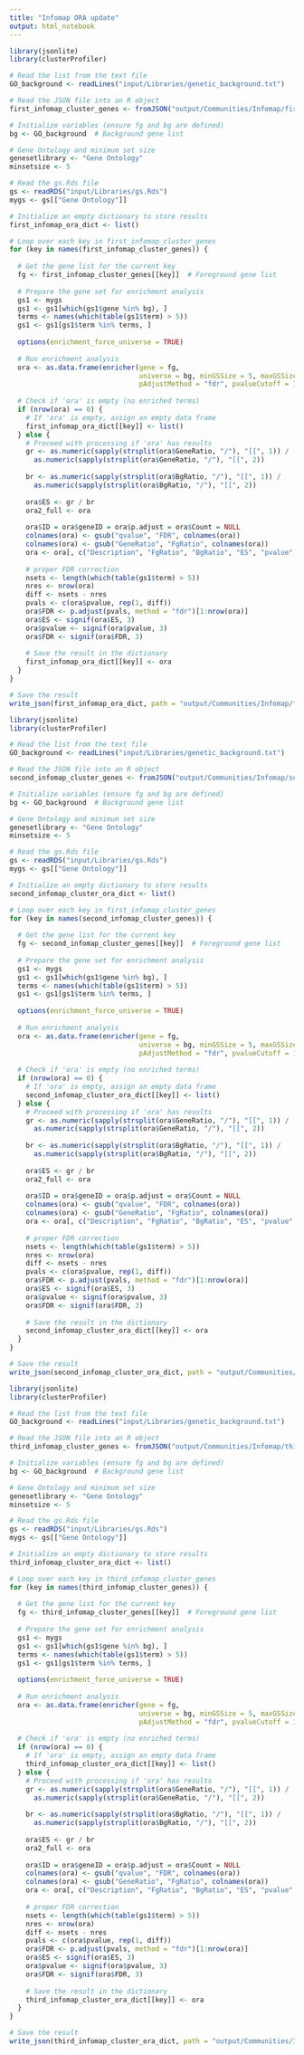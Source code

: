 ---
title: "Infomap ORA update"
output: html_notebook
---



```{r}
library(jsonlite)
library(clusterProfiler)

# Read the list from the text file
GO_background <- readLines("input/Libraries/genetic_background.txt")

# Read the JSON file into an R object
first_infomap_cluster_genes <- fromJSON("output/Communities/Infomap/first_infomap_cluster_genes.json")

# Initialize variables (ensure fg and bg are defined)
bg <- GO_background  # Background gene list

# Gene Ontology and minimum set size
genesetlibrary <- "Gene Ontology"
minsetsize <- 5

# Read the gs.Rds file
gs <- readRDS("input/Libraries/gs.Rds")
mygs <- gs[["Gene Ontology"]]

# Initialize an empty dictionary to store results
first_infomap_ora_dict <- list()

# Loop over each key in first_infomap_cluster_genes
for (key in names(first_infomap_cluster_genes)) {
  
  # Get the gene list for the current key
  fg <- first_infomap_cluster_genes[[key]]  # Foreground gene list
  
  # Prepare the gene set for enrichment analysis
  gs1 <- mygs
  gs1 <- gs1[which(gs1$gene %in% bg), ]
  terms <- names(which(table(gs1$term) > 5))
  gs1 <- gs1[gs1$term %in% terms, ]
  
  options(enrichment_force_universe = TRUE)
  
  # Run enrichment analysis
  ora <- as.data.frame(enricher(gene = fg,
                                universe = bg, minGSSize = 5, maxGSSize = 500000, TERM2GENE = gs1,
                                pAdjustMethod = "fdr", pvalueCutoff = 1, qvalueCutoff = 1))
  
  # Check if 'ora' is empty (no enriched terms)
  if (nrow(ora) == 0) {
    # If 'ora' is empty, assign an empty data frame
    first_infomap_ora_dict[[key]] <- list()
  } else {
    # Proceed with processing if 'ora' has results
    gr <- as.numeric(sapply(strsplit(ora$GeneRatio, "/"), "[[", 1)) /
      as.numeric(sapply(strsplit(ora$GeneRatio, "/"), "[[", 2))
    
    br <- as.numeric(sapply(strsplit(ora$BgRatio, "/"), "[[", 1)) /
      as.numeric(sapply(strsplit(ora$BgRatio, "/"), "[[", 2))
    
    ora$ES <- gr / br
    ora2_full <- ora
    
    ora$ID = ora$geneID = ora$p.adjust = ora$Count = NULL
    colnames(ora) <- gsub("qvalue", "FDR", colnames(ora))
    colnames(ora) <- gsub("GeneRatio", "FgRatio", colnames(ora))
    ora <- ora[, c("Description", "FgRatio", "BgRatio", "ES", "pvalue", "FDR")]
    
    # proper FDR correction
    nsets <- length(which(table(gs1$term) > 5))
    nres <- nrow(ora)
    diff <- nsets - nres
    pvals <- c(ora$pvalue, rep(1, diff))
    ora$FDR <- p.adjust(pvals, method = "fdr")[1:nrow(ora)]
    ora$ES <- signif(ora$ES, 3)
    ora$pvalue <- signif(ora$pvalue, 3)
    ora$FDR <- signif(ora$FDR, 3)
    
    # Save the result in the dictionary
    first_infomap_ora_dict[[key]] <- ora
  }
}


```

```{r}
# Save the result
write_json(first_infomap_ora_dict, path = "output/Communities/Infomap/first_infomap_ora_dict.json")
```





```{r}
library(jsonlite)
library(clusterProfiler)

# Read the list from the text file
GO_background <- readLines("input/Libraries/genetic_background.txt")

# Read the JSON file into an R object
second_infomap_cluster_genes <- fromJSON("output/Communities/Infomap/second_infomap_cluster_genes.json")

# Initialize variables (ensure fg and bg are defined)
bg <- GO_background  # Background gene list

# Gene Ontology and minimum set size
genesetlibrary <- "Gene Ontology"
minsetsize <- 5

# Read the gs.Rds file
gs <- readRDS("input/Libraries/gs.Rds")
mygs <- gs[["Gene Ontology"]]

# Initialize an empty dictionary to store results
second_infomap_cluster_ora_dict <- list()

# Loop over each key in first_infomap_cluster_genes
for (key in names(second_infomap_cluster_genes)) {
  
  # Get the gene list for the current key
  fg <- second_infomap_cluster_genes[[key]]  # Foreground gene list
  
  # Prepare the gene set for enrichment analysis
  gs1 <- mygs
  gs1 <- gs1[which(gs1$gene %in% bg), ]
  terms <- names(which(table(gs1$term) > 5))
  gs1 <- gs1[gs1$term %in% terms, ]
  
  options(enrichment_force_universe = TRUE)
  
  # Run enrichment analysis
  ora <- as.data.frame(enricher(gene = fg,
                                universe = bg, minGSSize = 5, maxGSSize = 500000, TERM2GENE = gs1,
                                pAdjustMethod = "fdr", pvalueCutoff = 1, qvalueCutoff = 1))
  
  # Check if 'ora' is empty (no enriched terms)
  if (nrow(ora) == 0) {
    # If 'ora' is empty, assign an empty data frame
    second_infomap_cluster_ora_dict[[key]] <- list()
  } else {
    # Proceed with processing if 'ora' has results
    gr <- as.numeric(sapply(strsplit(ora$GeneRatio, "/"), "[[", 1)) /
      as.numeric(sapply(strsplit(ora$GeneRatio, "/"), "[[", 2))
    
    br <- as.numeric(sapply(strsplit(ora$BgRatio, "/"), "[[", 1)) /
      as.numeric(sapply(strsplit(ora$BgRatio, "/"), "[[", 2))
    
    ora$ES <- gr / br
    ora2_full <- ora
    
    ora$ID = ora$geneID = ora$p.adjust = ora$Count = NULL
    colnames(ora) <- gsub("qvalue", "FDR", colnames(ora))
    colnames(ora) <- gsub("GeneRatio", "FgRatio", colnames(ora))
    ora <- ora[, c("Description", "FgRatio", "BgRatio", "ES", "pvalue", "FDR")]
    
    # proper FDR correction
    nsets <- length(which(table(gs1$term) > 5))
    nres <- nrow(ora)
    diff <- nsets - nres
    pvals <- c(ora$pvalue, rep(1, diff))
    ora$FDR <- p.adjust(pvals, method = "fdr")[1:nrow(ora)]
    ora$ES <- signif(ora$ES, 3)
    ora$pvalue <- signif(ora$pvalue, 3)
    ora$FDR <- signif(ora$FDR, 3)
    
    # Save the result in the dictionary
    second_infomap_cluster_ora_dict[[key]] <- ora
  }
}


```

```{r}
# Save the result 
write_json(second_infomap_cluster_ora_dict, path = "output/Communities/Infomap/second_infomap_cluster_ora_dict.json")
```





```{r}
library(jsonlite)
library(clusterProfiler)

# Read the list from the text file
GO_background <- readLines("input/Libraries/genetic_background.txt")

# Read the JSON file into an R object
third_infomap_cluster_genes <- fromJSON("output/Communities/Infomap/third_infomap_cluster_genes.json")

# Initialize variables (ensure fg and bg are defined)
bg <- GO_background  # Background gene list

# Gene Ontology and minimum set size
genesetlibrary <- "Gene Ontology"
minsetsize <- 5

# Read the gs.Rds file
gs <- readRDS("input/Libraries/gs.Rds")
mygs <- gs[["Gene Ontology"]]

# Initialize an empty dictionary to store results
third_infomap_cluster_ora_dict <- list()

# Loop over each key in third_infomap_cluster_genes
for (key in names(third_infomap_cluster_genes)) {
  
  # Get the gene list for the current key
  fg <- third_infomap_cluster_genes[[key]]  # Foreground gene list
  
  # Prepare the gene set for enrichment analysis
  gs1 <- mygs
  gs1 <- gs1[which(gs1$gene %in% bg), ]
  terms <- names(which(table(gs1$term) > 5))
  gs1 <- gs1[gs1$term %in% terms, ]
  
  options(enrichment_force_universe = TRUE)
  
  # Run enrichment analysis
  ora <- as.data.frame(enricher(gene = fg,
                                universe = bg, minGSSize = 5, maxGSSize = 500000, TERM2GENE = gs1,
                                pAdjustMethod = "fdr", pvalueCutoff = 1, qvalueCutoff = 1))
  
  # Check if 'ora' is empty (no enriched terms)
  if (nrow(ora) == 0) {
    # If 'ora' is empty, assign an empty data frame
    third_infomap_cluster_ora_dict[[key]] <- list()
  } else {
    # Proceed with processing if 'ora' has results
    gr <- as.numeric(sapply(strsplit(ora$GeneRatio, "/"), "[[", 1)) /
      as.numeric(sapply(strsplit(ora$GeneRatio, "/"), "[[", 2))
    
    br <- as.numeric(sapply(strsplit(ora$BgRatio, "/"), "[[", 1)) /
      as.numeric(sapply(strsplit(ora$BgRatio, "/"), "[[", 2))
    
    ora$ES <- gr / br
    ora2_full <- ora
    
    ora$ID = ora$geneID = ora$p.adjust = ora$Count = NULL
    colnames(ora) <- gsub("qvalue", "FDR", colnames(ora))
    colnames(ora) <- gsub("GeneRatio", "FgRatio", colnames(ora))
    ora <- ora[, c("Description", "FgRatio", "BgRatio", "ES", "pvalue", "FDR")]
    
    # proper FDR correction
    nsets <- length(which(table(gs1$term) > 5))
    nres <- nrow(ora)
    diff <- nsets - nres
    pvals <- c(ora$pvalue, rep(1, diff))
    ora$FDR <- p.adjust(pvals, method = "fdr")[1:nrow(ora)]
    ora$ES <- signif(ora$ES, 3)
    ora$pvalue <- signif(ora$pvalue, 3)
    ora$FDR <- signif(ora$FDR, 3)
    
    # Save the result in the dictionary
    third_infomap_cluster_ora_dict[[key]] <- ora
  }
}


```

```{r}
# Save the result
write_json(third_infomap_cluster_ora_dict, path = "output/Communities/Infomap/third_infomap_cluster_ora_dict.json")
```

